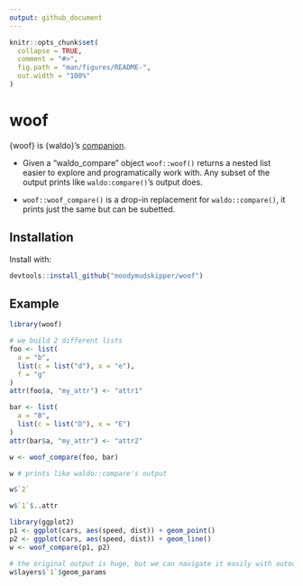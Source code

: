 ```yaml
---
output: github_document
---
```


<!-- README.md is generated from README.Rmd. Please edit that file -->

```r
knitr::opts_chunk$set(
  collapse = TRUE,
  comment = "#>",
  fig.path = "man/figures/README-",
  out.width = "100%"
)
```

# woof

{woof} is {waldo}'s [companion](https://waldo.fandom.com/wiki/Woof). 

* Given a "waldo_compare" object `woof::woof()` returns
a nested list easier to explore and programatically work with. Any subset
of the output prints like `waldo:compare()`'s output does. 

* `woof::woof_compare()` is a drop-in replacement for `waldo::compare()`, it prints
just the same but can be subetted.

## Installation

Install with:

``` r
devtools::install_github("moodymudskipper/woof")
```

## Example

```r
library(woof)

# we build 2 different lists
foo <- list(
  a = "b",
  list(c = list("d"), x = "e"),
  f = "g"
)
attr(foo$a, "my_attr") <- "attr1"

bar <- list(
  a = "B",
  list(c = list("D"), x = "E")
)
attr(bar$a, "my_attr") <- "attr2"

w <- woof_compare(foo, bar)

w # prints like waldo::compare's output

w$`2`

w$`1`$..attr

library(ggplot2)
p1 <- ggplot(cars, aes(speed, dist)) + geom_point()
p2 <- ggplot(cars, aes(speed, dist)) + geom_line()
w <- woof_compare(p1, p2)

# the original output is huge, but we can navigate it easily with autocomplete
w$layers$`1`$geom_params
```
